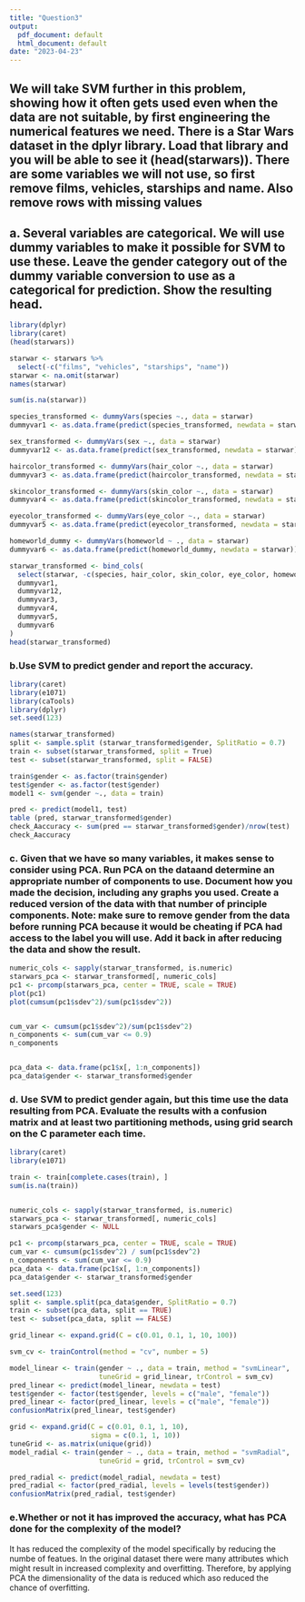 ---
title: "Question3"
output:
  pdf_document: default
  html_document: default
date: "2023-04-23"
---

## We will take SVM further in this problem, showing how it often gets used even when the data are not suitable, by first engineering the numerical features we need. There is a Star Wars dataset in the dplyr library. Load that library and you will be able to see it (head(starwars)). There are some variables we will not use, so first remove films, vehicles, starships and name. Also remove rows with missing values 


## a. Several variables are categorical. We will use dummy variables to make it possible for SVM to use these. Leave the gender category out of the dummy variable conversion to use as a categorical for prediction. Show the resulting head. 


```{r cars}
library(dplyr)
library(caret)
(head(starwars))

starwar <- starwars %>%
  select(-c("films", "vehicles", "starships", "name"))
starwar <- na.omit(starwar)
names(starwar)

sum(is.na(starwar))

```

```{r }

species_transformed <- dummyVars(species ~., data = starwar)
dummyvar1 <- as.data.frame(predict(species_transformed, newdata = starwar))

sex_transformed <- dummyVars(sex ~., data = starwar)
dummyvar12 <- as.data.frame(predict(sex_transformed, newdata = starwar))

haircolor_transformed <- dummyVars(hair_color ~., data = starwar)
dummyvar3 <- as.data.frame(predict(haircolor_transformed, newdata = starwar))

skincolor_transformed <- dummyVars(skin_color ~., data = starwar)
dummyvar4 <- as.data.frame(predict(skincolor_transformed, newdata = starwar))

eyecolor_transformed <- dummyVars(eye_color ~., data = starwar)
dummyvar5 <- as.data.frame(predict(eyecolor_transformed, newdata = starwar))

homeworld_dummy <- dummyVars(homeworld ~ ., data = starwar)
dummyvar6 <- as.data.frame(predict(homeworld_dummy, newdata = starwar))

starwar_transformed <- bind_cols(
  select(starwar, -c(species, hair_color, skin_color, eye_color, homeworld)),
  dummyvar1,
  dummyvar12,
  dummyvar3,
  dummyvar4,
  dummyvar5,
  dummyvar6
)
head(starwar_transformed)

```

### b.Use SVM to predict gender and report the accuracy. 


```{r}
library(caret)
library(e1071)
library(caTools)
library(dplyr)
set.seed(123)

names(starwar_transformed)
split <- sample.split (starwar_transformed$gender, SplitRatio = 0.7)
train <- subset(starwar_transformed, split = True)
test <- subset(starwar_transformed, split = FALSE)
```

```{r}
train$gender <- as.factor(train$gender)
test$gender <- as.factor(test$gender)
model1 <- svm(gender ~., data = train)

pred <- predict(model1, test)
table (pred, starwar_transformed$gender)
check_Aaccuracy <- sum(pred == starwar_transformed$gender)/nrow(test)
check_Aaccuracy 
```

### c. Given that we have so many variables, it makes sense to consider using PCA. Run PCA on the dataand determine an appropriate number of components to use. Document how you made   the decision, including any graphs you used. Create a reduced version of the data with that number of principle components. Note: make sure to remove gender from the data before running PCA  because it would be cheating if PCA had access to the label you will use. Add it back in after reducing the data and show the result. 


```{r}
numeric_cols <- sapply(starwar_transformed, is.numeric)
starwars_pca <- starwar_transformed[, numeric_cols]
pc1 <- prcomp(starwars_pca, center = TRUE, scale = TRUE)
plot(pc1)
plot(cumsum(pc1$sdev^2)/sum(pc1$sdev^2))


cum_var <- cumsum(pc1$sdev^2)/sum(pc1$sdev^2)
n_components <- sum(cum_var <= 0.9)
n_components


pca_data <- data.frame(pc1$x[, 1:n_components])
pca_data$gender <- starwar_transformed$gender
```

### d. Use SVM to predict gender again, but this time use the data resulting from PCA. Evaluate the results with a confusion matrix and at least two partitioning methods, using grid search on the C parameter each time. 


```{r}
library(caret)
library(e1071)
```

```{r}

train <- train[complete.cases(train), ]
sum(is.na(train))


numeric_cols <- sapply(starwar_transformed, is.numeric)
starwars_pca <- starwar_transformed[, numeric_cols]
starwars_pca$gender <- NULL

pc1 <- prcomp(starwars_pca, center = TRUE, scale = TRUE)
cum_var <- cumsum(pc1$sdev^2) / sum(pc1$sdev^2)
n_components <- sum(cum_var <= 0.9)
pca_data <- data.frame(pc1$x[, 1:n_components])
pca_data$gender <- starwar_transformed$gender

set.seed(123)
split <- sample.split(pca_data$gender, SplitRatio = 0.7)
train <- subset(pca_data, split == TRUE)
test <- subset(pca_data, split == FALSE)

grid_linear <- expand.grid(C = c(0.01, 0.1, 1, 10, 100))

svm_cv <- trainControl(method = "cv", number = 5)

model_linear <- train(gender ~ ., data = train, method = "svmLinear",
                      tuneGrid = grid_linear, trControl = svm_cv)
pred_linear <- predict(model_linear, newdata = test)
test$gender <- factor(test$gender, levels = c("male", "female"))
pred_linear <- factor(pred_linear, levels = c("male", "female"))
confusionMatrix(pred_linear, test$gender)

```

```{r}
grid <- expand.grid(C = c(0.01, 0.1, 1, 10),
                    sigma = c(0.1, 1, 10))
tuneGrid <- as.matrix(unique(grid))
model_radial <- train(gender ~ ., data = train, method = "svmRadial",
                      tuneGrid = grid, trControl = svm_cv)

pred_radial <- predict(model_radial, newdata = test)
pred_radial <- factor(pred_radial, levels = levels(test$gender))
confusionMatrix(pred_radial, test$gender)
```
### e.Whether or not it has improved the accuracy, what has PCA done for the complexity of the model? 

It has reduced the complexity of the model specifically by reducing the numbe of featues. In the original dataset there were many attributes which might result in increased complexity and overfitting. Therefore, by applying PCA the dimensionality of the data is reduced which aso reduced the chance of overfitting.



